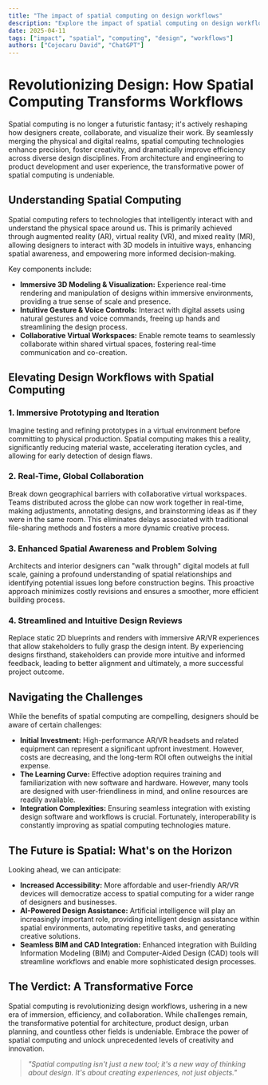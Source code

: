 ```yaml
---
title: "The impact of spatial computing on design workflows"
description: "Explore the impact of spatial computing on design workflows in this detailed guide, offering insights, strategies, and practical tips to enhance your understanding and application of the topic."
date: 2025-04-11
tags: ["impact", "spatial", "computing", "design", "workflows"]
authors: ["Cojocaru David", "ChatGPT"]
---
```


# Revolutionizing Design: How Spatial Computing Transforms Workflows

Spatial computing is no longer a futuristic fantasy; it's actively reshaping how designers create, collaborate, and visualize their work. By seamlessly merging the physical and digital realms, spatial computing technologies enhance precision, foster creativity, and dramatically improve efficiency across diverse design disciplines. From architecture and engineering to product development and user experience, the transformative power of spatial computing is undeniable.

## Understanding Spatial Computing

Spatial computing refers to technologies that intelligently interact with and understand the physical space around us. This is primarily achieved through augmented reality (AR), virtual reality (VR), and mixed reality (MR), allowing designers to interact with 3D models in intuitive ways, enhancing spatial awareness, and empowering more informed decision-making.

Key components include:

- **Immersive 3D Modeling & Visualization:** Experience real-time rendering and manipulation of designs within immersive environments, providing a true sense of scale and presence.
- **Intuitive Gesture & Voice Controls:** Interact with digital assets using natural gestures and voice commands, freeing up hands and streamlining the design process.
- **Collaborative Virtual Workspaces:** Enable remote teams to seamlessly collaborate within shared virtual spaces, fostering real-time communication and co-creation.

## Elevating Design Workflows with Spatial Computing

### 1. Immersive Prototyping and Iteration

Imagine testing and refining prototypes in a virtual environment before committing to physical production. Spatial computing makes this a reality, significantly reducing material waste, accelerating iteration cycles, and allowing for early detection of design flaws.

### 2. Real-Time, Global Collaboration

Break down geographical barriers with collaborative virtual workspaces. Teams distributed across the globe can now work together in real-time, making adjustments, annotating designs, and brainstorming ideas as if they were in the same room. This eliminates delays associated with traditional file-sharing methods and fosters a more dynamic creative process.

### 3. Enhanced Spatial Awareness and Problem Solving

Architects and interior designers can "walk through" digital models at full scale, gaining a profound understanding of spatial relationships and identifying potential issues long before construction begins. This proactive approach minimizes costly revisions and ensures a smoother, more efficient building process.

### 4. Streamlined and Intuitive Design Reviews

Replace static 2D blueprints and renders with immersive AR/VR experiences that allow stakeholders to fully grasp the design intent. By experiencing designs firsthand, stakeholders can provide more intuitive and informed feedback, leading to better alignment and ultimately, a more successful project outcome.

## Navigating the Challenges

While the benefits of spatial computing are compelling, designers should be aware of certain challenges:

- **Initial Investment:** High-performance AR/VR headsets and related equipment can represent a significant upfront investment. However, costs are decreasing, and the long-term ROI often outweighs the initial expense.
- **The Learning Curve:** Effective adoption requires training and familiarization with new software and hardware. However, many tools are designed with user-friendliness in mind, and online resources are readily available.
- **Integration Complexities:** Ensuring seamless integration with existing design software and workflows is crucial. Fortunately, interoperability is constantly improving as spatial computing technologies mature.

## The Future is Spatial: What's on the Horizon

Looking ahead, we can anticipate:

- **Increased Accessibility:** More affordable and user-friendly AR/VR devices will democratize access to spatial computing for a wider range of designers and businesses.
- **AI-Powered Design Assistance:** Artificial intelligence will play an increasingly important role, providing intelligent design assistance within spatial environments, automating repetitive tasks, and generating creative solutions.
- **Seamless BIM and CAD Integration:** Enhanced integration with Building Information Modeling (BIM) and Computer-Aided Design (CAD) tools will streamline workflows and enable more sophisticated design processes.

## The Verdict: A Transformative Force

Spatial computing is revolutionizing design workflows, ushering in a new era of immersion, efficiency, and collaboration. While challenges remain, the transformative potential for architecture, product design, urban planning, and countless other fields is undeniable. Embrace the power of spatial computing and unlock unprecedented levels of creativity and innovation.

> _"Spatial computing isn't just a new tool; it's a new way of thinking about design. It's about creating experiences, not just objects."_
